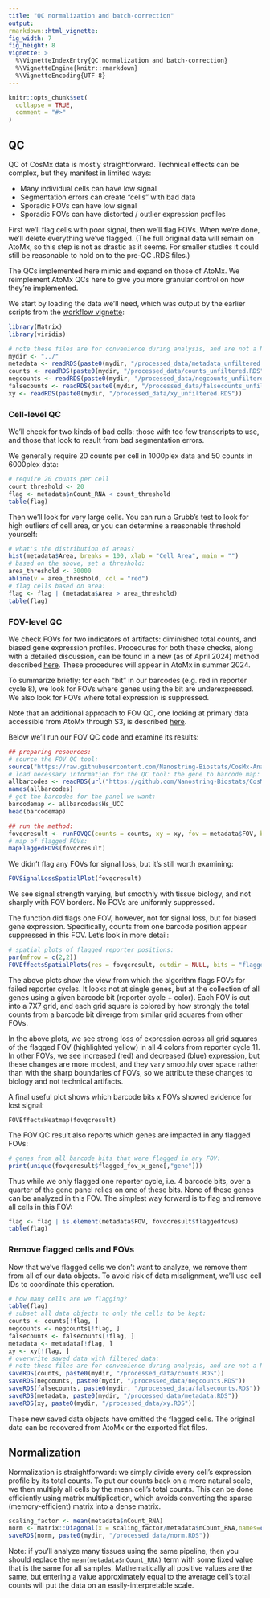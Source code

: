 ```yaml
---
title: "QC normalization and batch-correction"
output: 
rmarkdown::html_vignette: 
fig_width: 7 
fig_height: 8 
vignette: >
  %\VignetteIndexEntry{QC normalization and batch-correction}
  %\VignetteEngine{knitr::rmarkdown}
  %\VignetteEncoding{UTF-8}
---
```

<style>
p.caption {
  font-size: 1.5em;
}
</style>
```r
knitr::opts_chunk$set(
  collapse = TRUE,
  comment = "#>"
)
```


## QC

QC of CosMx data is mostly straightforward. Technical effects can be complex,
 but they manifest in limited ways:
 
- Many individual cells can have low signal
- Segmentation errors can create "cells" with bad data
- Sporadic FOVs can have low signal
- Sporadic FOVs can have distorted / outlier expression profiles


First we'll flag cells with poor signal, then we'll flag FOVs. 
When we're done, we'll delete everything we've flagged. 
(The full original data will remain on AtoMx, so this step is not as drastic as it seems. 
For smaller studies it could still be reasonable to hold on to the pre-QC .RDS files.)

The QCs implemented here mimic and expand on those of AtoMx. 
We reimplement AtoMx QCs here to give you more granular control on how they're implemented. 

We start by loading the data we'll need, which was output by the earlier scripts from the [workflow vignette](https://github.com/Nanostring-Biostats/CosMx-Analysis-Scratch-Space/tree/vignette-melanoma/_code/vignette):

```r
library(Matrix)
library(viridis)

# note these files are for convenience during analysis, and are not a NanoString-supported format
mydir <- "../"
metadata <- readRDS(paste0(mydir, "/processed_data/metadata_unfiltered.RDS")) 
counts <- readRDS(paste0(mydir, "/processed_data/counts_unfiltered.RDS")) 
negcounts <- readRDS(paste0(mydir, "/processed_data/negcounts_unfiltered.RDS")) 
falsecounts <- readRDS(paste0(mydir, "/processed_data/falsecounts_unfiltered.RDS")) 
xy <- readRDS(paste0(mydir, "/processed_data/xy_unfiltered.RDS"))
```

### Cell-level QC

We'll check for two kinds of bad cells: those with too few transcripts to use, 
and those that look to result from bad segmentation errors.

We generally require 20 counts per cell in 1000plex data and 50 counts in 6000plex data:

```r
# require 20 counts per cell 
count_threshold <- 20
flag <- metadata$nCount_RNA < count_threshold
table(flag)
```

Then we'll look for very large cells. You can run a Grubb's test to look for high outliers
of cell area, or you can determine a reasonable threshold yourself:

```r
# what's the distribution of areas?
hist(metadata$Area, breaks = 100, xlab = "Cell Area", main = "")
# based on the above, set a threshold:
area_threshold <- 30000
abline(v = area_threshold, col = "red")
# flag cells based on area:
flag <- flag | (metadata$Area > area_threshold)
table(flag)
```


### FOV-level QC

We check FOVs for two indicators of artifacts: diminished total counts, and biased gene expression profiles. 
Procedures for both these checks, along with a detailed discussion, can be found in a new (as of April 2024) method
described [here](https://nanostring-biostats.github.io/CosMx-Analysis-Scratch-Space/posts/fov-qc/).
These procedures will appear in AtoMx in summer 2024. 

To summarize briefly: for each "bit" in our barcodes (e.g. red in reporter cycle 8), we look for FOVs where 
genes using the bit are underexpressed. We also look for FOVs where total expression is suppressed.

Note that an additional approach to FOV QC, one looking at primary data accessible from AtoMx through S3, 
is described [here](https://nanostring-biostats.github.io/CosMx-Analysis-Scratch-Space/posts/FOV-QC-from-primary/).

Below we'll run our FOV QC code and examine its results:

```r
## preparing resources:
# source the FOV QC tool:
source("https://raw.githubusercontent.com/Nanostring-Biostats/CosMx-Analysis-Scratch-Space/fov_qc_quarto/_code/FOV%20QC/FOV%20QC%20utils.R")
# load necessary information for the QC tool: the gene to barcode map:
allbarcodes <- readRDS(url("https://github.com/Nanostring-Biostats/CosMx-Analysis-Scratch-Space/raw/fov_qc_quarto/_code/FOV%20QC/barcodes_by_panel.RDS"))
names(allbarcodes)
# get the barcodes for the panel we want:
barcodemap <- allbarcodes$Hs_UCC
head(barcodemap)

## run the method:
fovqcresult <- runFOVQC(counts = counts, xy = xy, fov = metadata$FOV, barcodemap = barcodemap, max_prop_loss = 0.3) 
# map of flagged FOVs:
mapFlaggedFOVs(fovqcresult)
```

We didn't flag any FOVs for signal loss, but it's still worth examining:

```r
FOVSignalLossSpatialPlot(fovqcresult) 
```

We see signal strength varying, but smoothly with tissue biology, and not sharply with FOV borders.
No FOVs are uniformly suppressed.

The function did flags one FOV, however, not for signal loss, but for biased gene expression. 
Specifically, counts from one barcode position appear suppressed in this FOV. Let's look in more detail:

```r
# spatial plots of flagged reporter positions:
par(mfrow = c(2,2))
FOVEffectsSpatialPlots(res = fovqcresult, outdir = NULL, bits = "flagged_reportercycles") 
```

The above plots show the view from which the algorithm flags FOVs for failed reporter cycles. 
It looks not at single genes, but at the collection of all genes using a given barcode bit
(reporter cycle + color).
Each FOV is cut into a 7X7 grid, and each grid square is colored by how strongly
 the total counts from a barcode bit diverge from similar grid squares from other FOVs. 

In the above plots, we see strong loss of expression across all grid squares of the flagged FOV (highlighted yellow)
in all 4 colors from reporter cycle 11. 
In other FOVs, we see increased (red) and decreased (blue) expression, but these changes
are more modest, and they vary smoothly over space rather than with the sharp boundaries of FOVs,
so we attribute these changes to biology and not technical artifacts.

A final useful plot shows which barcode bits x FOVs showed evidence for lost signal:

```fovqcheatmap
FOVEffectsHeatmap(fovqcresult) 
```

The FOV QC result also reports which genes are impacted in any flagged FOVs:

```r
# genes from all barcode bits that were flagged in any FOV:
print(unique(fovqcresult$flagged_fov_x_gene[,"gene"]))
```
Thus while we only flagged one reporter cycle, i.e. 4 barcode bits, over a quarter 
of the gene panel relies on one of these bits. None of these genes can be analyzed 
in this FOV. The simplest way forward is to flag and remove all cells in this FOV:

```r
flag <- flag | is.element(metadata$FOV, fovqcresult$flaggedfovs)
table(flag)
```


### Remove flagged cells and FOVs

Now that we've flagged cells we don't want to analyze, we remove them from all of our data objects. 
To avoid risk of data misalignment, we'll use cell IDs to coordinate this operation. 

```r
# how many cells are we flagging?
table(flag)
# subset all data objects to only the cells to be kept:
counts <- counts[!flag, ]
negcounts <- negcounts[!flag, ]
falsecounts <- falsecounts[!flag, ]
metadata <- metadata[!flag, ]
xy <- xy[!flag, ]
# overwrite saved data with filtered data:
# note these files are for convenience during analysis, and are not a NanoString-supported format
saveRDS(counts, paste0(mydir, "/processed_data/counts.RDS"))
saveRDS(negcounts, paste0(mydir, "/processed_data/negcounts.RDS"))
saveRDS(falsecounts, paste0(mydir, "/processed_data/falsecounts.RDS"))
saveRDS(metadata, paste0(mydir, "/processed_data/metadata.RDS"))
saveRDS(xy, paste0(mydir, "/processed_data/xy.RDS"))
```

These new saved data objects have omitted the flagged cells. The original data can be recovered from AtoMx or the exported flat files. 

## Normalization

Normalization is straightforward: we simply divide every cell's expression profile by its total counts.
To put our counts back on a more natural scale, we then multiply all cells by the mean
cell's total counts. 
This can be done efficiently using matrix multiplication, which avoids converting the sparse (memory-efficient) matrix into a dense matrix.

```r
scaling_factor <- mean(metadata$nCount_RNA)
norm <- Matrix::Diagonal(x = scaling_factor/metadata$nCount_RNA,names=colnames(counts)) %*% counts
saveRDS(norm, paste0(mydir, "/processed_data/norm.RDS"))
```

Note: if you'll analyze many tissues using the same pipeline, then you should 
replace the `mean(metadata$nCount_RNA)` term with some fixed value that is the 
same for all samples. Mathematically all positive values are the same, but entering
a value approximately equal to the average cell's total counts will put the data
on an easily-interpretable scale. 
